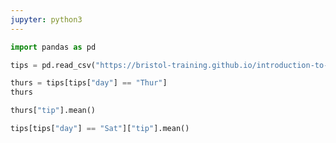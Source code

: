 ```yaml
---
jupyter: python3
---
```


```python
import pandas as pd

tips = pd.read_csv("https://bristol-training.github.io/introduction-to-data-analysis-in-python/data/tips.csv")
```

```python
thurs = tips[tips["day"] == "Thur"]
thurs
```

```python
thurs["tip"].mean()
```

```python
tips[tips["day"] == "Sat"]["tip"].mean()
```

